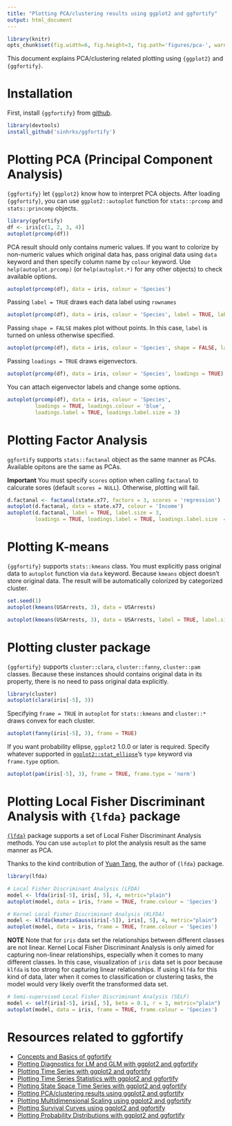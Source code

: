 ```yaml
---
title: "Plotting PCA/clustering results using ggplot2 and ggfortify"
output: html_document
---
```


```r
library(knitr)
opts_chunk$set(fig.width=6, fig.height=3, fig.path='figures/pca-', warning=FALSE)
```

This document explains PCA/clustering related plotting using `{ggplot2}` and `{ggfortify}`. 

# Installation

First, install `{ggfortify}` from [github](https://github.com/sinhrks/ggfortify).

```r
library(devtools)
install_github('sinhrks/ggfortify')
```

# Plotting PCA (Principal Component Analysis)

`{ggfortify}` let `{ggplot2}` know how to interpret PCA objects. After loading `{ggfortify}`, you can use `ggplot2::autoplot` function for `stats::prcomp` and `stats::princomp` objects. 

```r
library(ggfortify)
df <- iris[c(1, 2, 3, 4)]
autoplot(prcomp(df))
```

PCA result should only contains numeric values. If you want to colorize by non-numeric values which original data has, pass original data using `data` keyword and then specify column name by `colour` keyword. Use `help(autoplot.prcomp)` (or `help(autoplot.*)` for any other objects) to check available options.

```r
autoplot(prcomp(df), data = iris, colour = 'Species')
```

Passing `label = TRUE` draws each data label using `rownames`

```r
autoplot(prcomp(df), data = iris, colour = 'Species', label = TRUE, label.size = 3)
```

Passing `shape = FALSE` makes plot without points. In this case, `label` is turned on unless otherwise specified.

```r
autoplot(prcomp(df), data = iris, colour = 'Species', shape = FALSE, label.size = 3)
```

Passing `loadings = TRUE` draws eigenvectors.

```r
autoplot(prcomp(df), data = iris, colour = 'Species', loadings = TRUE)
```

You can attach eigenvector labels and change some options.

```r
autoplot(prcomp(df), data = iris, colour = 'Species',
         loadings = TRUE, loadings.colour = 'blue',
         loadings.label = TRUE, loadings.label.size = 3)
```

# Plotting Factor Analysis

`ggfortify` supports `stats::factanal` object as the same manner as PCAs. Available opitons are the same as PCAs.

**Important** You must specify `scores` option when calling `factanal` to calcurate sores (default `scores = NULL`). Otherwise, plotting will fail.

```r
d.factanal <- factanal(state.x77, factors = 3, scores = 'regression')
autoplot(d.factanal, data = state.x77, colour = 'Income')
autoplot(d.factanal, label = TRUE, label.size = 3,
         loadings = TRUE, loadings.label = TRUE, loadings.label.size  = 3)
```

# Plotting K-means

`{ggfortify}` supports `stats::kmeans` class. You must explicitly pass original data to `autoplot` function via `data` keyword. Because `kmeans` object doesn't store original data. The result will be automatically colorized by categorized cluster.

```r
set.seed(1)
autoplot(kmeans(USArrests, 3), data = USArrests)

autoplot(kmeans(USArrests, 3), data = USArrests, label = TRUE, label.size = 3)
```

# Plotting cluster package

`{ggfortify}` supports `cluster::clara`, `cluster::fanny`, `cluster::pam` classes. Because these instances should contains original data in its property, there is no need to pass original data explicitly.

```r
library(cluster)
autoplot(clara(iris[-5], 3))
```

Specifying `frame = TRUE` in `autoplot` for `stats::kmeans` and `cluster::*` draws convex for each cluster.

```r
autoplot(fanny(iris[-5], 3), frame = TRUE)
```

If you want probability ellipse, `ggplot2` 1.0.0 or later is required. Specify whatever supported in [`ggplot2::stat_ellipse`](http://docs.ggplot2.org/dev/stat_ellipse.html)'s `type` keyword via `frame.type` option. 

```r
autoplot(pam(iris[-5], 3), frame = TRUE, frame.type = 'norm')
```


# Plotting Local Fisher Discriminant Analysis with ``{lfda}`` package

[``{lfda}``](https://cran.r-project.org/web/packages/lfda/index.html) package supports a set of Local Fisher Discriminant Analysis methods. You can use ``autoplot`` to plot the analysis result as the same manner as PCA.

Thanks to the kind contribution of [Yuan Tang](https://github.com/terrytangyuan), the author of ``{lfda}`` package. 

```r
library(lfda)

# Local Fisher Discriminant Analysis (LFDA)
model <- lfda(iris[-5], iris[, 5], 4, metric="plain")
autoplot(model, data = iris, frame = TRUE, frame.colour = 'Species')

# Kernel Local Fisher Discriminant Analysis (KLFDA)
model <- klfda(kmatrixGauss(iris[-5]), iris[, 5], 4, metric="plain")
autoplot(model, data = iris, frame = TRUE, frame.colour = 'Species')
```

**NOTE** Note that for ``iris`` data set the relationships between different classes are not linear. Kernel Local Fisher Discriminant Analysis is only aimed for capturing non-linear relationships, especially when it comes to many different classes. In this case, visualization of ``iris`` data set is poor because ``klfda`` is too strong for capturing linear relationships. If using ``klfda`` for this kind of data, later when it comes to classification or clustering tasks, the model would very likely overfit the transformed data set.

```r
# Semi-supervised Local Fisher Discriminant Analysis (SELF)
model <- self(iris[-5], iris[, 5], beta = 0.1, r = 3, metric="plain")
autoplot(model, data = iris, frame = TRUE, frame.colour = 'Species')
```

# Resources related to ggfortify

* [Concepts and Basics of ggfortify](http://rpubs.com/sinhrks/basics)
* [Plotting Diagnostics for LM and GLM with ggplot2 and ggfortify](http://rpubs.com/sinhrks/plot_lm)
* [Plotting Time Series with ggplot2 and ggfortify](http://rpubs.com/sinhrks/plot_ts)
* [Plotting Time Series Statistics with ggplot2 and ggfortify](http://rpubs.com/sinhrks/plot_tsstats)
* [Plotting State Space Time Series with ggplot2 and ggfortify](http://rpubs.com/sinhrks/plot_ts_dlm)
* [Plotting PCA/clustering results using ggplot2 and ggfortify](http://rpubs.com/sinhrks/plot_pca)
* [Plotting Multidimensional Scaling using ggplot2 and ggfortify](http://rpubs.com/sinhrks/plot_mds)
* [Plotting Survival Curves using ggplot2 and ggfortify](http://rpubs.com/sinhrks/plot_surv)
* [Plotting Probability Distributions with ggplot2 and ggfortify](http://rpubs.com/sinhrks/plot_dist)
 
 　
